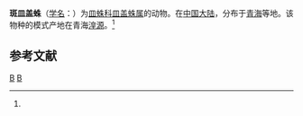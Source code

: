 {{Speciesbox
| taxon = Allomengea adornata
| binomial_authority = (Zhu et al, 1986)<ref name='id13189'>{{cite web| url =http://www.bioinfo.cn/db05/BjdwSpecies.php?action=view&id=13189| title =斑皿盖蛛| work =《中国动物物种编目数据库》| publisher =中国科学院微生物研究所| author =中国科学院动物研究所| accessdate =2009-04-28| deadurl =yes| archiveurl =https://web.archive.org/web/20160305050858/http://www.bioinfo.cn/db05/BjdwSpecies.php?action=view&id=13189| archivedate =2016-03-05}}</ref>
}}

'''斑皿盖蛛'''（[[学名|学名]]：{{lang|la|''Allomengea adornata''}}）为[[皿蛛科|皿蛛科]][[皿盖蛛属|皿盖蛛属]]的动物。在[[中国大陆|中国大陆]]，分布于[[青海|青海]]等地。该物种的模式产地在青海[[湟源|湟源]]。<ref name='id13189'/>

== 参考文献 ==
{{reflist}}

{{蜘蛛小作品}}

{{taxonbar}}
[[Category:_1986年描述的动物|B]]
[[Category:皿盖蛛属|B]]